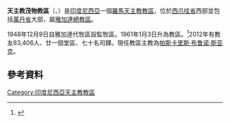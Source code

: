 {{Infobox Roman Catholic diocese
|Roman Catholic Diocese of = 天主教茂物教區
|Latin name of diocese = Dioecesis Bogorensis
|image = Katedral 100609-2804 bo.jpg
|caption = 聖母主教座堂
|location = [[印度尼西亞|印度尼西亞]]
|territory = [[西爪哇省|西爪哇省]]西部、[[萬丹省|萬丹省]]大部
|population = 83,406
|rite = 拉丁禮
|主保 = 
|province = 
|established = 1948年
|cathedral =  聖母主教座堂
|副主教座堂 =
|leadership = 主教
|website = http://www.keuskupanbogor.org/
|教宗 = 
|metropolitan = 
|ordinary = 帕斯卡里斯·布鲁诺·斯亚克[[方濟各會|OFM]]
|coadjutor bishop = 
}}
'''天主教茂物教區'''（{{lang-la|Dioecesis Bogorensis}}、{{lang-id|Keuskupan Sufragan Bogor}}）是[[印度尼西亞|印度尼西亞]]一個[[羅馬天主教|羅馬天主教]][[教區|教區]]，位於[[西爪哇省|西爪哇省]]西部並包括[[萬丹省|萬丹省]]大部，屬[[天主教雅加達總教區|雅加達總教區]]。

1948年12月9日自雅加達代牧區設監牧區。1961年1月3日升為教區。<ref>{{cite journal
|journal=[[宗座公報|宗座公報]]
|publisher=梵蒂岡出版社
|date=1961年
|volume=53
|title=''Quod Christus''
|page=244
|url=http://www.vatican.va/archive/aas/documents/AAS%2053%20%5B1961%5D%20-%20ocr.pdf
|access-date=2013-11-26
|archive-date=2013-10-07
|archive-url=https://web.archive.org/web/20131007213220/http://www.vatican.va/archive/aas/documents/AAS%2053%20%5B1961%5D%20-%20ocr.pdf
|dead-url=no
}}</ref>2012年有教友83,406人、廿一個堂區、七十名司鐸。現任教區主教為[[帕斯卡里斯·布鲁诺·斯亚克|帕斯卡里斯·布鲁诺·斯亚克]]。

==參考資料==
{{reflist}}
[[Category:印度尼西亞天主教教區|Category:印度尼西亞天主教教區]]

{{印度尼西亞天主教教區}}